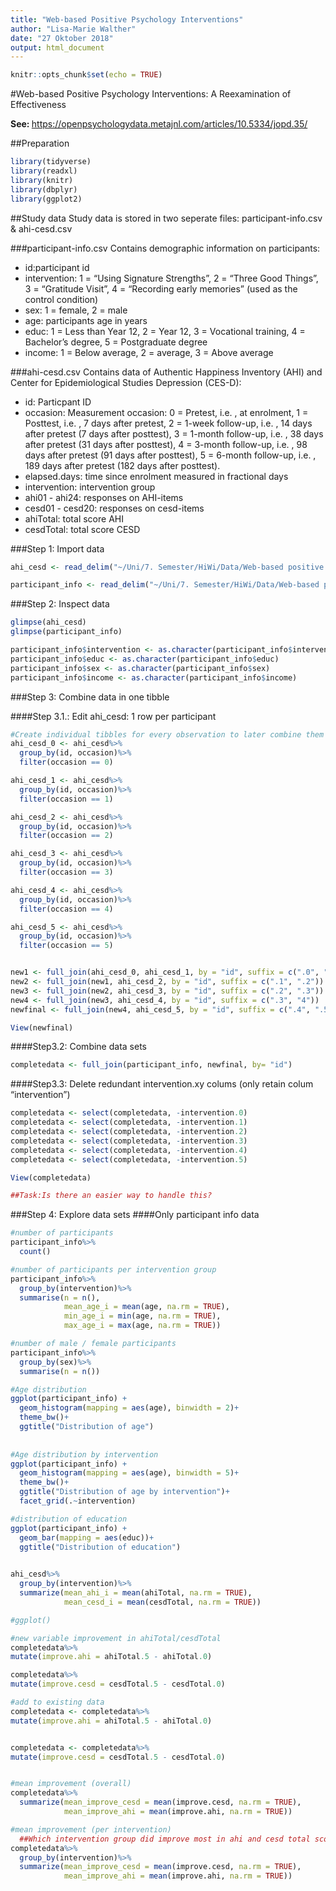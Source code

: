---
title: "Web-based Positive Psychology Interventions"
author: "Lisa-Marie Walther"
date: "27 Oktober 2018"
output: html_document
---

```{r setup, include=FALSE}
knitr::opts_chunk$set(echo = TRUE)
```
#Web-based Positive Psychology Interventions: A Reexamination of Effectiveness

**See: **<https://openpsychologydata.metajnl.com/articles/10.5334/jopd.35/>

##Preparation
```{r, 2, echo = TRUE, eval = TRUE}
library(tidyverse)
library(readxl)
library(knitr)
library(dbplyr)
library(ggplot2)
```

##Study data
Study data is stored in two seperate files: participant-info.csv & ahi-cesd.csv

###participant-info.csv
Contains demographic information on participants:

* id:participant id
* intervention: 1 = “Using Signature Strengths”, 2 = “Three Good Things”, 3 = “Gratitude Visit”, 4 = “Recording early memories” (used as the control condition)
* sex: 1 = female, 2 = male
* age: participants age in years
* educ: 1 = Less than Year 12, 2 = Year 12, 3 = Vocational training, 4 = Bachelor’s degree, 5 = Postgraduate degree
* income: 1 = Below average, 2 = average, 3 = Above average

###ahi-cesd.csv
Contains data of Authentic Happiness Inventory (AHI) and Center for Epidemiological Studies Depression (CES-D):

* id: Particpant ID
* occasion: Measurement occasion: 0 = Pretest, i.e. , at enrolment, 1 = Posttest, i.e. , 7 days after pretest, 2 = 1-week follow-up, i.e. , 14 days after pretest (7 days after posttest), 3 = 1-month follow-up, i.e. , 38 days after pretest (31 days after posttest), 4 = 3-month follow-up, i.e. , 98 days after pretest (91 days after posttest), 5 = 6-month follow-up, i.e. , 189 days after pretest (182 days after posttest).
* elapsed.days: time since enrolment measured in fractional days	
* intervention: intervention group
* ahi01 - ahi24: responses on AHI-items
* cesd01 - cesd20: responses on cesd-items
* ahiTotal: total score AHI
* cesdTotal: total score CESD

###Step 1: Import data
```{r, 3, echo = TRUE, eval = TRUE}
ahi_cesd <- read_delim("~/Uni/7. Semester/HiWi/Data/Web-based positive psychology interventions/ahi-cesd.csv", ";", escape_double = FALSE, trim_ws = TRUE)

participant_info <- read_delim("~/Uni/7. Semester/HiWi/Data/Web-based positive psychology interventions/participant-info.csv", ";", escape_double = FALSE, trim_ws = TRUE)
```
###Step 2: Inspect data
```{r, 4, echo = TRUE, eval = TRUE}
glimpse(ahi_cesd)
glimpse(participant_info)

participant_info$intervention <- as.character(participant_info$intervention)
participant_info$educ <- as.character(participant_info$educ)
participant_info$sex <- as.character(participant_info$sex)
participant_info$income <- as.character(participant_info$income)

```



###Step 3: Combine data in one tibble

####Step 3.1.: Edit ahi_cesd: 1 row per participant

```{r, 5, echo = TRUE, eval = TRUE}
#Create individual tibbles for every observation to later combine them using full_join()
ahi_cesd_0 <- ahi_cesd%>%
  group_by(id, occasion)%>%
  filter(occasion == 0)

ahi_cesd_1 <- ahi_cesd%>%
  group_by(id, occasion)%>%
  filter(occasion == 1)

ahi_cesd_2 <- ahi_cesd%>%
  group_by(id, occasion)%>%
  filter(occasion == 2)

ahi_cesd_3 <- ahi_cesd%>%
  group_by(id, occasion)%>%
  filter(occasion == 3)

ahi_cesd_4 <- ahi_cesd%>%
  group_by(id, occasion)%>%
  filter(occasion == 4)

ahi_cesd_5 <- ahi_cesd%>%
  group_by(id, occasion)%>%
  filter(occasion == 5)


new1 <- full_join(ahi_cesd_0, ahi_cesd_1, by = "id", suffix = c(".0", ".1"))
new2 <- full_join(new1, ahi_cesd_2, by = "id", suffix = c(".1", ".2"))
new3 <- full_join(new2, ahi_cesd_3, by = "id", suffix = c(".2", ".3"))
new4 <- full_join(new3, ahi_cesd_4, by = "id", suffix = c(".3", "4"))
newfinal <- full_join(new4, ahi_cesd_5, by = "id", suffix = c(".4", ".5"))

View(newfinal)
```

####Step3.2: Combine data sets
```{r, 6, echo = TRUE, eval = TRUE}
completedata <- full_join(participant_info, newfinal, by= "id")
```

####Step3.3: Delete redundant intervention.xy colums (only retain colum "intervention")
```{r, 6, echo = TRUE, eval = TRUE}
completedata <- select(completedata, -intervention.0)
completedata <- select(completedata, -intervention.1)
completedata <- select(completedata, -intervention.2)
completedata <- select(completedata, -intervention.3)
completedata <- select(completedata, -intervention.4)
completedata <- select(completedata, -intervention.5)

View(completedata)

##Task:Is there an easier way to handle this?
```


###Step 4: Explore data sets
####Only participant info data
```{r, 7, echo = TRUE, eval = TRUE}
#number of participants
participant_info%>%
  count()

#number of participants per intervention group
participant_info%>%
  group_by(intervention)%>%
  summarise(n = n(), 
            mean_age_i = mean(age, na.rm = TRUE), 
            min_age_i = min(age, na.rm = TRUE), 
            max_age_i = max(age, na.rm = TRUE))

#number of male / female participants
participant_info%>%
  group_by(sex)%>%
  summarise(n = n())

#Age distribution
ggplot(participant_info) +
  geom_histogram(mapping = aes(age), binwidth = 2)+
  theme_bw()+
  ggtitle("Distribution of age")
  
 
#Age distribution by intervention
ggplot(participant_info) +
  geom_histogram(mapping = aes(age), binwidth = 5)+
  theme_bw()+
  ggtitle("Distribution of age by intervention")+
  facet_grid(.~intervention)

#distribution of education
ggplot(participant_info) +
  geom_bar(mapping = aes(educ))+
  ggtitle("Distribution of education")
  

```





```{r, 8, echo = TRUE, eval = TRUE}
ahi_cesd%>% 
  group_by(intervention)%>%
  summarize(mean_ahi_i = mean(ahiTotal, na.rm = TRUE), 
            mean_cesd_i = mean(cesdTotal, na.rm = TRUE))

#ggplot()
```


```{r, 9, echo = TRUE, eval = TRUE}

#new variable improvement in ahiTotal/cesdTotal
completedata%>%
mutate(improve.ahi = ahiTotal.5 - ahiTotal.0)

completedata%>%
mutate(improve.cesd = cesdTotal.5 - cesdTotal.0)

#add to existing data
completedata <- completedata%>%
mutate(improve.ahi = ahiTotal.5 - ahiTotal.0)


completedata <- completedata%>%
mutate(improve.cesd = cesdTotal.5 - cesdTotal.0)


#mean improvement (overall)
completedata%>%
  summarize(mean_improve_cesd = mean(improve.cesd, na.rm = TRUE), 
            mean_improve_ahi = mean(improve.ahi, na.rm = TRUE))

#mean improvement (per intervention)
  ##Which intervention group did improve most in ahi and cesd total scores?
completedata%>%
  group_by(intervention)%>%
  summarize(mean_improve_cesd = mean(improve.cesd, na.rm = TRUE), 
            mean_improve_ahi = mean(improve.ahi, na.rm = TRUE))


  
```


```{r, 10, echo = TRUE, eval = TRUE}

```





```{r, 11, echo = TRUE, eval = TRUE}

```


